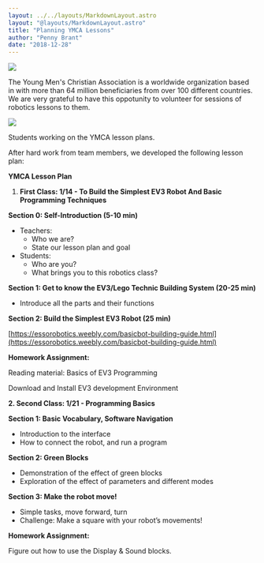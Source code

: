 ```yaml
---
layout: ../../layouts/MarkdownLayout.astro
layout: "@layouts/MarkdownLayout.astro"
title: "Planning YMCA Lessons"
author: "Penny Brant"
date: "2018-12-28"
---
```


![](/images/ymca.png)

The Young Men's Christian Association is a worldwide organization based in with more than 64 million beneficiaries from over 100 different countries. We are very grateful to have this oppotunity to volunteer for sessions of robotics lessons to them.

![](/images/ymcap.jpg)

Students working on the YMCA lesson plans.

After hard work from team members, we developed the following lesson plan:

**YMCA Lesson Plan**

1. **First Class: 1/14 - To Build the Simplest EV3 Robot And Basic Programming Techniques**

**Section 0: Self-Introduction (5-10 min)**

- Teachers:
    - Who we are?
    - State our lesson plan and goal
- Students:
    - Who are you?
    - What brings you to this robotics class?

**Section 1: Get to know the EV3/Lego Technic Building System (20-25 min)**

- Introduce all the parts and their functions

**Section 2: Build the Simplest EV3 Robot (25 min)**

[https://essorobotics.weebly.com/basicbot-building-guide.html](https://essorobotics.weebly.com/basicbot-building-guide.html)

**Homework Assignment:**

Reading material: Basics of EV3 Programming

Download and Install EV3 development Environment

**2\. Second Class: 1/21 - Programming Basics**

**Section 1: Basic Vocabulary, Software Navigation**

- Introduction to the interface
- How to connect the robot, and run a program

**Section 2: Green Blocks**

- Demonstration of the effect of green blocks
- Exploration of the effect of parameters and different modes

**Section 3: Make the robot move!**

- Simple tasks, move forward, turn
- Challenge: Make a square with your robot’s movements!

**Homework Assignment:**

Figure out how to use the Display & Sound blocks.
